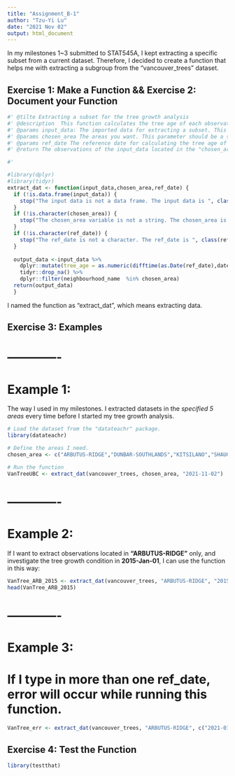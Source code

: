 ```yaml
---
title: "Assignment_B-1"
author: "Tzu-Yi Lu"
date: "2021 Nov 02"
output: html_document
---
```


In my milestones 1~3 submitted to STAT545A, I kept extracting a specific subset from a current dataset. Therefore, I decided to  create a function that helps me with extracting a subgroup from the "vancouver_trees" dataset.

## Exercise 1: Make a Function && Exercise 2: Document your Function

```r
#' @tilte Extracting a subset for the tree growth analysis
#' @description  This function calculates the tree age of each observation in the input and then extracts a subset from it according to the specified area(s).
#' @params input_data: The imported data for extracting a subset. This parameter should be a data frame.
#' @params chosen_area The areas you want. This parameter should be a string.
#' @params ref_date The reference date for calculating the tree age of each observation. This parameter should be a string. 
#' @return The observations of the input_data located in the "chosen_area". The output will be a data frame.

#' 

#library(dplyr)
#library(tidyr)
extract_dat <- function(input_data,chosen_area,ref_date) {
  if (!is.data.frame(input_data)) {
    stop("The input data is not a data frame. The input data is ", class(input_data))
  }
  if (!is.character(chosen_area)) {
    stop("The chosen_area variable is not a string. The chosen_area is ", class(chosen_area))
  }
  if (!is.character(ref_date)) {
    stop("The ref_date is not a character. The ref_date is ", class(ref_date))
  }
  
  output_data <-input_data %>%
    dplyr::mutate(tree_age = as.numeric(difftime(as.Date(ref_date),date_planted))/365) %>%
    tidyr::drop_na() %>%
    dplyr::filter(neighbourhood_name  %in% chosen_area)
  return(output_data)
  }

```

I named the function as "extract_dat", which means extracting data. 


## Exercise 3: Examples

# -------------
# Example 1: 
The way I used in my milestones. I extracted datasets in the *specified 5 areas* every time before I started my tree growth analysis.

```r
# Load the dataset from the "datateachr" package.
library(datateachr)

# Define the areas I need.
chosen_area <- c("ARBUTUS-RIDGE","DUNBAR-SOUTHLANDS","KITSILANO","SHAUGHNESSY","WEST POINT GREY")

# Run the function
VanTreeUBC <- extract_dat(vancouver_trees, chosen_area, "2021-11-02")
```

# -------------
# Example 2: 
If I want to extract observations located in **"ARBUTUS-RIDGE"** only, and investigate the tree growth condition in **2015-Jan-01**, I can use the function in this way: 
```r
VanTree_ARB_2015 <- extract_dat(vancouver_trees, "ARBUTUS-RIDGE", "2015-01-01")
head(VanTree_ARB_2015)
```

# -------------
# Example 3: 
# If I type in more than one ref_date, error will occur while running this function.
```r
VanTree_err <- extract_dat(vancouver_trees, "ARBUTUS-RIDGE", c("2021-01-01","2021-11-02"))
```

## Exercise 4: Test the Function

```r
library(testthat)

```

